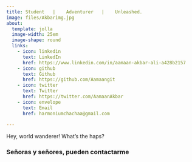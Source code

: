 ```yaml
---
title: Student   |    Adventurer   |    Unleashed. 
image: files/Akbarimg.jpg
about:
  template: jolla
  image-width: 25em
  image-shape: round
  links:
    - icon: linkedin
      text: LinkedIn
      href: https://www.linkedin.com/in/aamaan-akbar-ali-a428b2157 
    - icon: github
      text: Github
      href: https://github.com/Aamaangit
    - icon: twitter
      text: Twitter
      href: https://twitter.com/AamaanAkbar
    - icon: envelope
      text: Email
      href: harmoniumchachaa@gmail.com  
        
---
```

Hey, world wanderer! What's the haps?  
   
  
### Señoras y señores, pueden contactarme 



